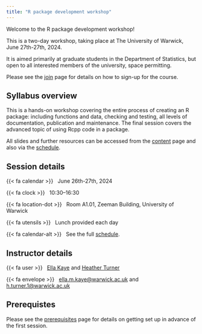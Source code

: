 ```yaml
---
title: "R package development workshop"
---
```


Welcome to the R package development workshop!

This is a two-day workshop, taking place at The University of Warwick, June 27th-27th, 2024.

It is aimed primarily at graduate students in the Department of Statistics, but open to all interested members of the university, space permitting. 

Please see the [join](join.qmd) page for details on how to sign-up for the course.

## Syllabus overview

This is a hands-on workshop covering the entire process of creating an R package: including functions and data, checking and testing, all levels of documentation, publication and maintenance. The final session covers the advanced topic of using Rcpp code in a package.

All slides and further resources can be accessed from the [content](content.qmd) page and also via the [schedule](schedule.qmd). 

## Session details

{{< fa calendar >}} &nbsp; June 26th-27th, 2024

{{< fa clock >}} &nbsp; 10:30--16:30

{{< fa location-dot >}} &nbsp; Room A1.01, Zeeman Building, University of Warwick

{{< fa utensils >}} &nbsp; Lunch provided each day

{{< fa calendar-alt >}} &nbsp; See the full [schedule](schedule.qmd).

## Instructor details

{{< fa user >}} &nbsp; [Ella Kaye](https://warwick.ac.uk/ellakaye) and [Heather Turner](https://warwick.ac.uk/heatherturner)

{{< fa envelope >}} &nbsp; [ella.m.kaye@warwick.ac.uk](mailto:ella.m.kaye@warwick.ac.uk) and [h.turner.1@warwick.ac.uk](mailto:h.turner.1@warwick.ac.uk)

## Prerequistes

Please see the [prerequisites](prerequisites.qmd) page for details on getting set up in advance of the first session.
